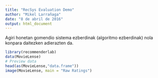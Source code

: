 ```yaml
---
title: "RecSys Evaluation Demo"
author: "Mikel Larrañaga"
date: "8 de abril de 2016"
output: html_document
---
```


Agiri honetan gomendio sistema ezberdinak (algoritmo ezberdinak) nola konpara daitezken 
adierazten da.

```r
library(recommenderlab)
data(MovieLense)
# Preview data
head(as(MovieLense,"data.frame"))
image(MovieLense, main = "Raw Ratings")
```


